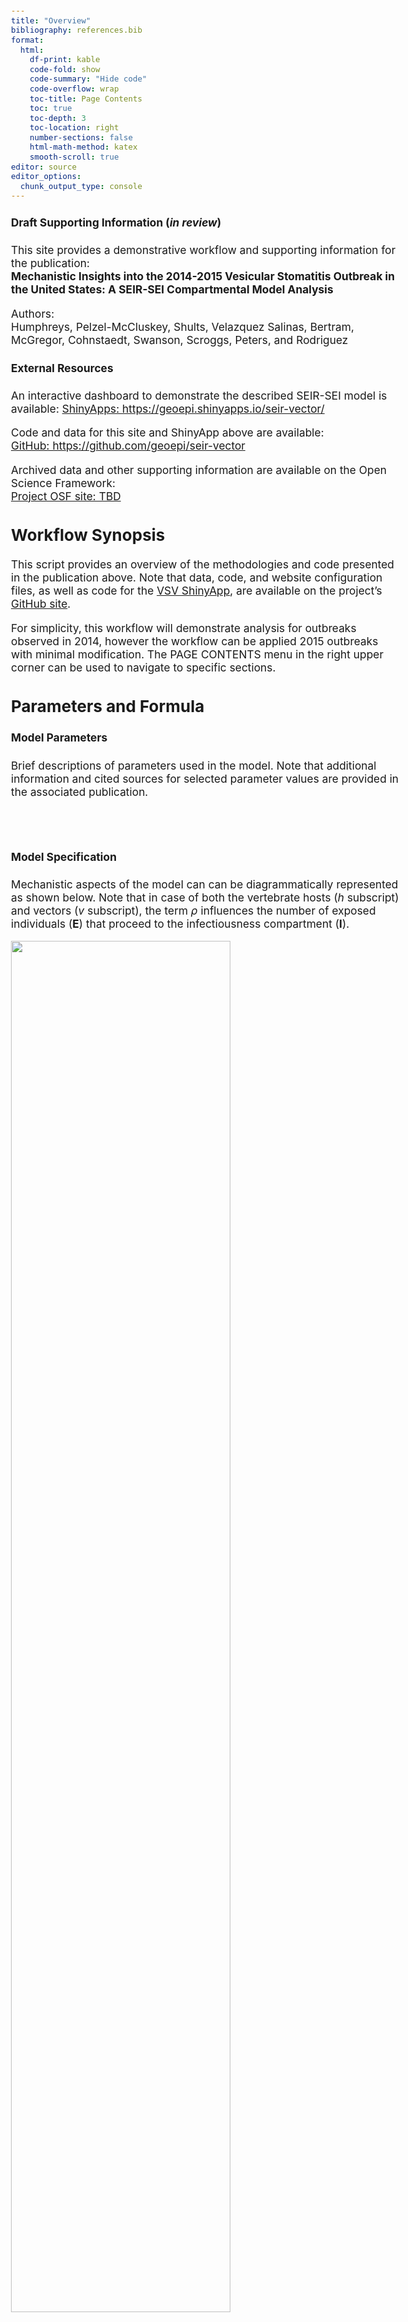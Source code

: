 ```yaml
---
title: "Overview"
bibliography: references.bib
format:
  html: 
    df-print: kable
    code-fold: show
    code-summary: "Hide code"
    code-overflow: wrap
    toc-title: Page Contents
    toc: true
    toc-depth: 3
    toc-location: right
    number-sections: false
    html-math-method: katex
    smooth-scroll: true
editor: source
editor_options: 
  chunk_output_type: console
---
```

```{=html}
<style type="text/css">

body, td {
   font-size: 13pt;
}
code.r{
  font-size: 9pt;
}
pre {
  font-size: 11pt
}
</style>
```

::: {.callout-important icon=false}
#### Draft Supporting Information (*in review*) 
This site provides a demonstrative workflow and supporting information for the publication:  
**Mechanistic Insights into the 2014-2015 Vesicular Stomatitis Outbreak in the United States: A SEIR-SEI Compartmental Model Analysis**  
  
Authors:  
Humphreys, Pelzel-McCluskey, Shults, Velazquez Salinas, Bertram, McGregor, Cohnstaedt, Swanson, Scroggs, Peters, and Rodriguez 
:::
    
::: {.callout-tip icon=false} 
#### External Resources
An interactive dashboard to demonstrate the described SEIR-SEI model is available:
[ShinyApps: https://geoepi.shinyapps.io/seir-vector/](https://geoepi.shinyapps.io/seir-vector/)  
  
Code and data for this site and ShinyApp above are available:    
[GitHub: https://github.com/geoepi/seir-vector](https://github.com/geoepi/seir-vector)    
  
Archived data and other supporting information are available on the Open Science Framework:  
[Project OSF site: TBD](https://osf.io/hf8t2/)  
:::

  
## Workflow Synopsis   
This script provides an overview of the methodologies and code presented in the publication above. Note that data, code, and website configuration files, as well as code for the [VSV ShinyApp](https://geoepi.shinyapps.io/seir-vector/), are available on the project's [GitHub site](https://github.com/geoepi/seir-vector).  
   
For simplicity, this workflow will demonstrate analysis for outbreaks observed in 2014, however the workflow can be applied 2015 outbreaks with minimal modification.  The PAGE CONTENTS menu in the right upper corner can be used to navigate to specific sections.       
   
    

## Parameters and Formula 

#### Model Parameters  
Brief descriptions of parameters used in the model. Note that additional information and cited sources for selected parameter values are provided in the associated publication.  
\
\begin{array}{|c|l|}
  \hline
  \text{Parameter} & \text{Description} \\ 
  \hline
  N_h & \text{Total number of vertebrate hosts} \\
  N_v & \text{Total number of insect vectors} \\
  \upsilon_h & \text{Contact rate, bites sustained by host} \\
  \upsilon_v & \text{Contact rate, vector biting rate} \\
  \beta_h & \text{Vector to host transmission probability} \\
  \beta_v & \text{Host to vector transmission probability}  \\
  \sigma_h & \text{Intrinsic Incubation Period (IIP)} \\
  \sigma_v & \text{Extrinsic Incubation Period (EIP)} \\
  \gamma_h & \text{Host removal rate (recovery or quarantine)} \\
  \rho_h & \text{Host heterogeneous competency} \\
  \rho_v & \text{Vector heterogeneous competency} \\
  \mu_v & \text{Vector background mortality rate} \\
  \kappa & \text{Observation bias (proportion observed)} \\
  \hline
\end{array}
\

#### Model Specification  
Mechanistic aspects of the model can can be diagrammatically represented as shown below. Note that in case of both the vertebrate hosts ($h$ subscript) and vectors ($v$ subscript), the term $\rho$ influences the number of exposed individuals (**E**) that proceed to the infectiousness compartment (**I**).   
   
![](images/diagram.png){ width=75% height=auto }
  
  
      
**More formally, the model is given as: **     
   
$$\begin{align} 
    \lambda_h &= \upsilon_h \cdot \beta_h \cdot \frac{I_v}{N_v} \\ 
    \lambda_v &= \upsilon_v \cdot \beta_v \cdot \frac{I_h}{N_h} \\ 
    \frac{dS_h}{dt} &= -\lambda_h \cdot S_h \\ 
    \frac{dE_h}{dt} &=  \lambda_h \cdot S_h - \sigma_h \cdot E_h \\ 
    \frac{dI_h}{dt} &= \sigma_h \cdot E_h \cdot \rho_h - \gamma_h \cdot I_h \\ 
    \frac{dR_h}{dt} &=  \gamma_h \cdot I_h  \\ 
    \frac{dS_v}{dt} &= \mu_v \cdot N_v - \lambda_v \cdot S_v - \mu_v \cdot S_v \\ 
    \frac{dE_v}{dt} &= \lambda_v \cdot S_v - (\sigma_v + \mu_v) \cdot E_v \\ 
    \frac{dI_v}{dt} &=  \sigma_v \cdot E_v \cdot \rho_v - \mu_v \cdot I_v \\ \nonumber
\end{align}$$ {#eq-seirsei}  
  
**in which the first two lines give the Force of Infection (FOI, $\lambda$'s) for hosts and vectors respectively** and $\rho$ parameters (range 0.00-1.00) potentially reduce the size of the exposed (**E**) populations used in calculating the number of infectious individuals (**I**).     

## Model Preliminaries  
Before constructing a Bayesian model in Stan, we first visualize the data and construct an exploratory compartmental model using non-Bayesian Ordinary Differential Equations (ODE) and the **deSolve** Package.    
  

### Needed Libraries  
Load needed R-Packages and custom functions.  
```r
library(here) # to manage directories
library(tidyverse) # data wrangling
library(deSolve) # for exploratory models
library(ggdist) # visualizations
library(rstan) # interface with Stan from R
rstan_options(auto_write = TRUE) # options
options(mc.cores = parallel::detectCores())

library(cmdstanr) # additional Stan options in R
check_cmdstan_toolchain(fix = TRUE, quiet = TRUE)
register_knitr_engine()

# custom functions (mostly plotting)  
source(here("./R/utilities.R"))
source_dir("./R")
```

### Observed Incidence  
Read observed incidence data and create a simple plot figure. Note that 2014 and 2015 data are available in the *vsv_ind_truth.rds* object.  
  
##### Contents for *vsv_ind_truth.rds*
-   date: Estimated date of disease onset (symptoms) as determined by examination at time of inspection.  
-   count: Number of individuals animals with Vesicular Stomatitis (VS)   
-   susc: Number of individual animals located with same herd or on same premises as confirmed animal.  These values are assumed to reflect susceptible animals.  
-   year: Year of confirmed VS onset.  
-   doy: Integer 1-365 reflecting the day of year for the *date*.  
```r
truth_df <- readRDS(here("assets/vsv_ind_truth.rds")) |>
  filter(year == 2014) # cahnge to 2015 to examine 2015 data

str(truth_df)
```


```r
#| label: fig-incidence
#| fig-cap: "Observed VS incidence 2014."
#| 
plot_incidence(truth_df)
```


### Exploratory Model  
Before coding a Stan model, model parameters are through construction of a relatively simple Ordinary Differential Equations (ODE) model using the **deSolve** package.  This model uses discrete, user specified values and does not incorporate uncertainty.  
   
##### Initial Parameters  
Parameters are describe in the Table at top of page.  The specific values given in this example were arbitrarily selected from the ranges evaluated in the full model (presented later in script).    
```r
initial_parameters <- c(
  beta_h = 0.95,
  gamma_h = 0.10,
  sigma_h = 0.25,
  sigma_v = 0.4,
  rho_h = 0.3,
  rho_v = 0.85,
  beta_v = 0.85,
  mu_v = 0.1,
  upsilon_h = 0.6,
  upsilon_v = 0.35
)
```

##### Initial Conditions  
Initial population estimates and counts of exposed and infectious individuals.  
```r
N_h <- 10000   # number of vertebrate hosts
Eh <- 0        # initial hosts exposed
Ih <- 1        # initial hosts infectious
N_v <- 300 * N_h  # number of vectors per host
Ev <- 0        # initial exposed vectors
Iv <- 1        # initial infectious vectors

initial_conditions <- c(
  Sh = N_h - Eh - Ih,  # Susceptible hosts
  Eh = Eh,             # Exposed hosts
  Ih = Ih,             # Infectious hosts
  Rh = 0,              # Recovered hosts
  Sv = N_v - Iv - Ev,  # Susceptible vectors
  Ev = Ev,             # Exposed vectors
  Iv = Iv              # Infectious vectors
)
```
  
##### ODE Function  
Results from this exploratory model can be examined more thoroughly on the [SEIR-SEI ShinyApp](https://geoepi.shinyapps.io/seir-vector/), which uses the same underlying function as given here.  
```r
seirsei_ode <- function(t, state, parameters) {
  with(as.list(c(state, parameters)), {
    
    lambda_h = upsilon_h * beta_h * Iv / N_v
    lambda_v = upsilon_v * beta_v * Ih / N_h
    
    dSh = -lambda_h * Sh
    dEh = lambda_h * Sh - sigma_h * Eh
    dIh = sigma_h * Eh*rho_h - gamma_h * Ih
    dRh = gamma_h * Ih
    dSv = mu_v * N_v - lambda_v * Sv - mu_v * Sv
    dEv = lambda_v * Sv - (sigma_v + mu_v) * Ev
    dIv = sigma_v * Ev*rho_v - mu_v * Iv
    
    return(list(c(dSh, dEh, dIh, dRh, dSv, dEv, dIv)))
  })
}

```
  
##### Time Steps  
```r
times <- seq(0, 365, by = 1)
``` 
  
##### Run Model
```r
out <- as.data.frame(
  ode(y = initial_conditions, times = times, func = seirsei_ode, parms = initial_parameters)
)
```
   
#### Plot Results  
```r
#| label: fig-ode_dyn
#| fig-cap: "Host population dynamics from exploratory model."
#| 
plot_ode_dynamics(out)
```

```r
#| label: fig-comp_ii
#| fig-cap: "Comparison of incident infections.  Line labeled Infected indicates the number of new indiduals added to the Exposed compartment per time step, whereas the line labeled Symptomatic refers to the number of new individuals added to the infectious compartment.  The ratio of the sums for the Infected and Symptomatic curves is shown as Estimated rho in the plot. This reverse calculation demonstrates what the rho competency parameter is doing in the model. "
#| 
compare_ei_incidence(out, gamma_h=initial_parameters["gamma_h"])
```


## Bayesian Model  
Having demonstrated model parameter relationships using the ODE function above, a full Bayesian model is next constructed in Stan.  The Bayesian approach allows for parameters to specified based on what is currently understood about VSV hosts, vectors, and epidemiology.  This done through prior distribution specifications.  The Bayesian approach also provides for better accounting of uncertainty in the model.     
    
In addition to translating the SEIR-SEI equations (@eq-seirsei) to the Stan language, a likelihood function is needed as well as incorporation of an additional *observation error* term to help account for the difference between disease cases as observed and documented and the case number (theoretically) needed to propagate the disease, assuming the model's mechanistic parameters accurately reflect the reality of the VS epidemiology.  
   
### Prior Model  
Before incorporating observed data into the model, a prior model is coded and evaluated to ensure that assumptions about prior distributions are reasonable.  
  
#### Prior model code  
```stan
functions {
    // SEIR-SEI function
  real[] seirsei(real t, real[] y, real[] theta, 
             real[] x_r, int[] x_i) {

      real N_h = x_i[1];        // parameters are described in table above
      real beta_h = theta[1];
      real gamma_h = theta[2];
      real sigma_h = theta[3];
      real sigma_v = theta[4];
      real rho_h = theta[5];
	  real rho_v = theta[6];
      real beta_v = theta[7];
      real mu_v = theta[8];
	  real upsilon_h = theta[9];
	  real upsilon_v = theta[10];
      real i_0 = theta[11];     // initial conditions
      real e_0 = theta[12];
      real ev_0 = theta[13];
      real iv_0 = theta[14];
      real N_v = theta[15];
      
      // initial compartment sizes
      real init[7] = {N_h - i_0 - e_0, e_0, i_0, 0, N_v - iv_0 - ev_0, ev_0, iv_0}; 
      
      real Sh = y[1] + init[1]; // compartments
      real Eh = y[2] + init[2];
      real Ih = y[3] + init[3];
      real Rh = y[4] + init[4];
      real Sv = y[5] + init[5];
      real Ev = y[6] + init[6];
      real Iv = y[7] + init[7];
	  
	  // FORCE of Infection
	  real lambda_h = upsilon_h * beta_h * Iv / N_v;
      real lambda_v = upsilon_v * beta_v * Ih / N_h;
	  
	  // differential equations
	  real dS_dt = -lambda_h * Sh;
      real dE_dt =  lambda_h * Sh - sigma_h * Eh;
      real dI_dt = sigma_h * Eh*rho_h - gamma_h * Ih;
      real dR_dt =  gamma_h * Ih;
	  
	  real dSv_dt = mu_v*N_v - lambda_v*Sv - mu_v*Sv;
      real dEv_dt = lambda_v*Sv - (sigma_v + mu_v)*Ev;
      real dIv_dt =  sigma_v * Ev*rho_v - mu_v*Iv;
     
      return {dS_dt, dE_dt, dI_dt, dR_dt, dSv_dt, dEv_dt, dIv_dt};
  }
}
data {
  int<lower=1> n_days; // number of days
  real t0;            // initial step
  real ts[n_days];    // time steps
  int N_h;            // host population size
  int N_v;            // vector population size
}
transformed data {
  real x_r[0];        // data array
  int x_i[1] = { N_h };   // array with host population size
}
parameters {
  real<lower=0, upper=1> beta_h; // parameters, see table above
  real<lower=0> gamma_h;
  real<lower=0> sigma_h;
  real<lower=0> sigma_v;
  real<lower=0, upper=1> rho_h;
  real<lower=0, upper=1> rho_v;
  real<lower=0, upper=1> beta_v;
  real<lower=0> mu_v;
  real<lower=0> upsilon_h;
  real<lower=0> upsilon_v;
  real<lower=0> phi_inv;
  real<lower=0> i_0; 
  real<lower=0> e_0; 
  real<lower=0> ev_0; 
  real<lower=0> iv_0; 
}
transformed parameters{
  real y[n_days, 7];        // outputs, state variables
  real incidence[n_days - 1];   // incidence 
  real phi = 1. / phi_inv;    // dispersian parameter for NegBinomial
  real theta[15] = {beta_h, gamma_h, sigma_h, sigma_v, rho_h, rho_v, beta_v, mu_v, upsilon_h, upsilon_v, i_0, e_0, ev_0, iv_0, N_v};
  
  // solve ODEs using Runge-Kutta 45 integration
  y = integrate_ode_rk45(seirsei, rep_array(0.0, 7), t0, ts, theta, x_r, x_i);
  
  // daily incidence
  for (i in 1:n_days-1){
    incidence[i] = -(y[i+1, 2] - y[i, 2] + y[i+1, 1] - y[i, 1]) + 1e-8;
  }
}
model { // model priors
  beta_h ~ beta(10, 2);
  gamma_h ~ lognormal(log(0.13), 0.1);  
  sigma_h ~ lognormal(log(0.12), 0.1);
  sigma_v ~ lognormal(log(0.4), 0.1);
  rho_h ~ beta(5, 10);
  rho_v ~ beta(10, 2); 
  beta_v ~ beta(10, 2);
  mu_v ~ lognormal(log(0.1), 0.1);
  upsilon_h ~ lognormal(log(0.6), 0.1);
  upsilon_v ~ lognormal(log(0.3), 0.1);
  phi_inv ~ exponential(2);
  i_0 ~ lognormal(0, 0.1);
  e_0 ~ lognormal(0, 0.1);
  ev_0 ~ lognormal(0, 0.1);
  iv_0 ~ lognormal(0, 0.1);
}
generated quantities {
  real duration = 1 / gamma_h; // disease duration
  real incub_h = 1 / sigma_h;   // intrinsic incubation period
  real incub_v = 1/ sigma_v;    // extrinsic incubation period
  real pred_infected[n_days-1];  // predicted incidence
  pred_infected = neg_binomial_2_rng(incidence, phi); // sample from NegBinomial
}
```
  
   
#### NegativeBinomial Sampling   
Note that the Stan code above includes a negative binomial distribution that samples from estimated incidence.  The SEIR-SEI ODE equations estimate prevalence but not incidence.  Therefore, the code first estimates incidence (new infections each day) using the susceptible (**S**) and exposed (**E**) compartments.  That code is shown in the transformed parameters block as,   
```stan  
for (i in 1:n_days-1){
    incidence[i] = -(y[i+1, 2] - y[i, 2] + y[i+1, 1] - y[i, 1]) + 1e-8;
  }
```  
  
Later in the generated quantities block, incidence is used in sampling from the NgBinomial,
```stan
real pred_infected[n_days-1]; 
  pred_infected = neg_binomial_2_rng(incidence, phi); 
```  

Consdering that incidence is estimated from the daily change ($\Delta text{I}_{t}$)in infections (virus exposures), and this quantity is used to sample from the NegBinomial, the notation with prior distributions couldbe shown as,

$$\begin{align} \nonumber
    \text{Y}_{t}|\theta &\sim \text{NegBinomial}(\text{Y}|\Delta\text{I}_{t}, \phi) \\ \nonumber
    \theta &= \{\upsilon_h,\upsilon_v, \beta_h, \beta_v, \sigma_h, \sigma_v, \gamma_h, \mu, \rho \} \\ \nonumber 
    \upsilon_h &\sim \text{Lognormal}(log(0.25), 0.1) \\ \nonumber
    \upsilon_v &\sim \text{Lognormal}(log(0.15), 0.1) \\ \nonumber
    \beta_h &\sim \text{Beta}(10, 1) \\ \nonumber
    \beta_v &\sim \text{Beta}(1, 10) \\ 
    \sigma_h &\sim \text{Lognormal}(log(0.15), 0.1) \\ \nonumber
    \sigma_v &\sim \text{Lognormal}(log(0.3), 0.1) \\ \nonumber
    \rho_h &\sim \text{Beta}(10, 100) \\ \nonumber
    \rho_v &\sim \text{Beta}(5, 10) \\ \nonumber
    \gamma_h &\sim \text{Lognormal}(log(0.085), 0.1) \\ \nonumber
    \mu &\sim \text{Lognormal}(log(0.1), 0.1) \\ \nonumber
    {1}/{\phi} &\sim \text{Exponential}(2) \\ \nonumber
\end{align}$$  
        
#### Prior model setup    
Organize data needed to run the prior model.  
```r
# total host population
N = 14160

# time steps 
n_days = 365 
t = seq(0, n_days, by = 1)
t0 = 0 
t = t[-1]

# orgainize data for Stan 
data_seir = list(n_days = n_days, 
                 t0 = t0, 
                 ts = t, 
                 N_h = N, 
                 N_v = 300*N)

str(data_seir)

# number of MCMC steps
niter = 2000

# number of chains, only a short run for prior model
num_chains <- 2

# unique initial values for each chain
init_list <- vector("list", num_chains)

for (i in 1:num_chains) {
  
  init_list[[i]] <- list(beta_h = rbeta(1, 10, 1),
                         gamma_h = rlnorm(1, log(0.15), 0.1),
                         sigma_h = rlnorm(1, log(0.17), 0.1),                         
                         sigma_v = rlnorm(1, log(0.3), 0.1),
                         beta_v = rbeta(1, 15, 100),
                         mu_v = rlnorm(1, log(0.1), 0.1),
                         upsilon_h = rlnorm(1, log(0.25), 0.1),
                         upsilon_v = rlnorm(1, log(0.15), 0.1),	  
                         i_0 = runif(1, 1, 2),
                         e_0 = runif(1, 1, 2),
                         ev_0 = runif(1, 1, 2),
                         iv_0 = runif(1, 1, 2))
}
```

#### Read stan model  
The Stan code above is saved as a text file.  It is read in to memory.
```r
seirsei.st = stan_model("inst/stan/vsv_prior.stan")
```

#### Run prior model  
Data, model code, initial values are run.  This model has been verified to run, however to reduce run time, a saved copy is loaded below.  
```r
prior_model <- sampling(seirsei.st,
                        data = data_seir,
                        iter = niter,
                        chains = num_chains,
                        cores = parallel::detectCores(),
                        warmup = 500,
                        save_warmup = FALSE,
                        init = init_list, 
                        seed = 1976) 
```
  
load saved model  
```r
prior_model <- readRDS(here("assets/prior_model.rds"))
  
class(prior_model)
```

#### Check results
```r
#| label: fig-prior_params
#| fig-cap: "Distributions from modeled priors.  Dashed lines show the median value for each parameter."
#| 
plot_params_posteriors(prior_model)
```

```r
#| label: fig-prior_traj
#| fig-cap: "Random draws from posterior predictive distribution.  Blue lines show sampled trajectories exceeding the model estimated median values for each day, where as the height of the orange color gives the estimated daily median.  Height of red circles indicate observed daily incidence."
#| 
plot_sample_trajectories(prior_model, truth_df=truth_df, n_draws = 100)
```

### Full Stan Model
```stan
functions {
  real[] seirsei(real t, real[] y, real[] theta, 
             real[] x_r, int[] x_i) {

      real N_h = x_i[1];
     
      real beta_h = theta[1];
      real gamma_h = theta[2];
      real sigma_h = theta[3];
      real sigma_v = theta[4];
      real rho_h = theta[5];
	  real rho_v = theta[6];
      real beta_v = theta[7];
      real mu_v = theta[8];
	  real upsilon_h = theta[9];
	  real upsilon_v = theta[10];
      real i_0 = theta[11];
      real e_0 = theta[12];
      real ev_0 = theta[13];
      real iv_0 = theta[14];
      real N_v = theta[15];
      
      real init[7] = {N_h - i_0 - e_0, e_0, i_0, 0, N_v - iv_0 - ev_0, ev_0, iv_0}; 
      real Sh = y[1] + init[1];
      real Eh = y[2] + init[2];
      real Ih = y[3] + init[3];
      real Rh = y[4] + init[4];
      real Sv = y[5] + init[5];
      real Ev = y[6] + init[6];
      real Iv = y[7] + init[7];
	  
	  real lambda_h = upsilon_h * beta_h * Iv / N_v;
      real lambda_v = upsilon_v * beta_v * Ih / N_h;
	  
	  real dS_dt = -lambda_h * Sh;
      real dE_dt =  lambda_h * Sh - sigma_h * Eh;
      real dI_dt = sigma_h * Eh*rho_h - gamma_h * Ih;
      real dR_dt =  gamma_h * Ih;
	  
	  real dSv_dt = mu_v*N_v - lambda_v*Sv - mu_v*Sv;
      real dEv_dt = lambda_v*Sv - (sigma_v + mu_v)*Ev;
      real dIv_dt =  sigma_v * Ev*rho_v - mu_v*Iv;
     
      return {dS_dt, dE_dt, dI_dt, dR_dt, dSv_dt, dEv_dt, dIv_dt};
  }
}
data {
  int<lower=1> n_days;
  real t0;
  real ts[n_days];
  int N_h;
  int N_v;
  int cases[n_days];
}
transformed data {
  real x_r[0];
  int x_i[1] = { N_h };
}
parameters {
  real<lower=0, upper=1> beta_h;
  real<lower=0> gamma_h;
  real<lower=0> sigma_h;
  real<lower=0> sigma_v;
  real<lower=0, upper=1> rho_h;
  real<lower=0, upper=1> rho_v;
  real<lower=0, upper=1> beta_v;
  real<lower=0> mu_v;
  real<lower=0> upsilon_h;
  real<lower=0> upsilon_v;
  real<lower=0> phi_inv;
  real<lower=0, upper=1> kappa;
  real<lower=0> i_0; 
  real<lower=0> e_0; 
  real<lower=0> ev_0; 
  real<lower=0> iv_0; 
}
transformed parameters{
  real y[n_days, 7];
  real incidence[n_days - 1];
  real phi = 1. / phi_inv;
  real theta[15] = {beta_h, gamma_h, sigma_h, sigma_v, rho_h, rho_v, beta_v, mu_v, upsilon_h, upsilon_v, i_0, e_0, ev_0, iv_0, N_v};
  y = integrate_ode_rk45(seirsei, rep_array(0.0, 7), t0, ts, theta, x_r, x_i);
  for (i in 1:n_days-1){
    incidence[i] = -(y[i+1, 2] - y[i, 2] + y[i+1, 1] - y[i, 1])*kappa + 1e-8;
  }
}
model {
  beta_h ~ beta(10, 1);
  gamma_h ~ lognormal(log(0.15), 0.1);  
  sigma_h ~ lognormal(log(0.17), 0.1);
  sigma_v ~ lognormal(log(0.3), 0.1);
  rho_h ~ beta(10, 100);
  rho_v ~ beta(5, 10); 
  beta_v ~ beta(1, 10);
  mu_v ~ lognormal(log(0.1), 0.1);
  upsilon_h ~ lognormal(log(0.25), 0.1);
  upsilon_v ~ lognormal(log(0.15), 0.1);
  phi_inv ~ exponential(2);
  kappa ~ beta(15, 100);
  i_0 ~ lognormal(0, 0.1);
  e_0 ~ lognormal(0, 0.1);
  ev_0 ~ lognormal(0, 0.1);
  iv_0 ~ lognormal(0, 0.1);

  cases[1:(n_days-1)] ~ neg_binomial_2(incidence, phi);
}
generated quantities {
  real duration = 1 / gamma_h;
  real incub_h = 1 / sigma_h;
  real incub_v = 1/ sigma_v;
  real log_lik[n_days-1];
  real pred_infected[n_days-1];
  
  pred_infected = neg_binomial_2_rng(incidence, phi);
  
  for (i in 1:(n_days - 1)) {
    log_lik[i] = neg_binomial_2_lpmf(cases[i] | incidence[i], phi);
  }
}
```


## Prior Predictive
   